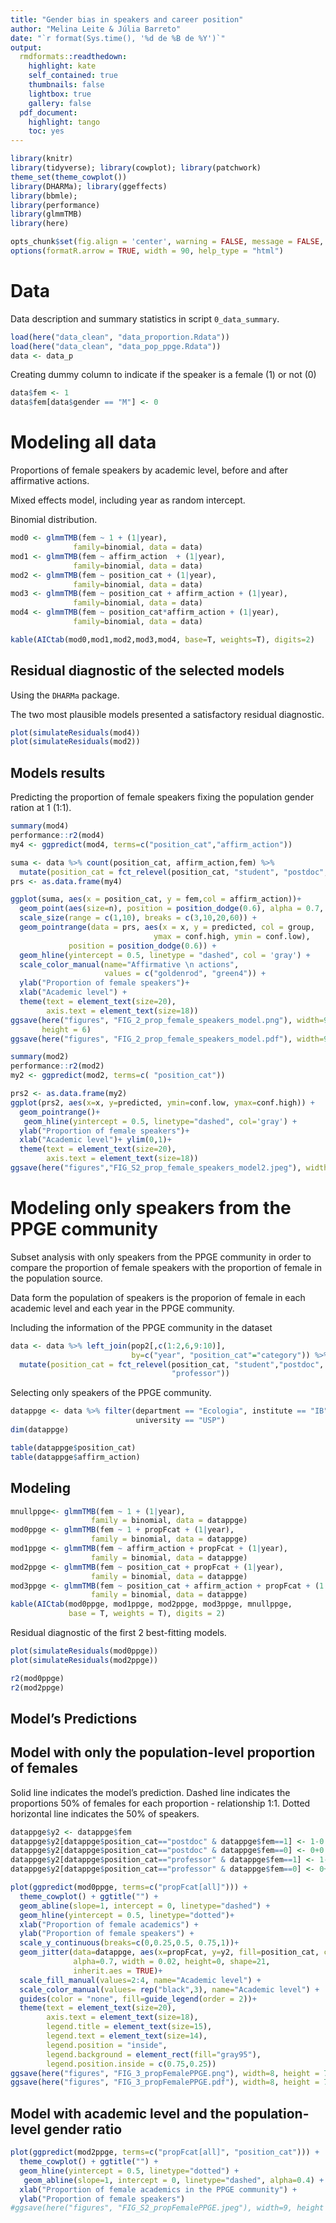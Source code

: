 ```yaml
---
title: "Gender bias in speakers and career position"
author: "Melina Leite & Júlia Barreto"
date: "`r format(Sys.time(), '%d de %B de %Y')`"
output:
  rmdformats::readthedown:
    highlight: kate
    self_contained: true
    thumbnails: false
    lightbox: true
    gallery: false
  pdf_document:
    highlight: tango
    toc: yes
---
```

```r
library(knitr)
library(tidyverse); library(cowplot); library(patchwork)
theme_set(theme_cowplot())
library(DHARMa); library(ggeffects)
library(bbmle);
library(performance)
library(glmmTMB)
library(here)

opts_chunk$set(fig.align = 'center', warning = FALSE, message = FALSE, error = FALSE, echo=T, cache=F)
options(formatR.arrow = TRUE, width = 90, help_type = "html")
```

# Data

Data description and summary statistics in script `0_data_summary`.

```r
load(here("data_clean", "data_proportion.Rdata"))
load(here("data_clean", "data_pop_ppge.Rdata"))
data <- data_p
```


Creating dummy column to indicate if the speaker is a female (1) or not (0)
```r
data$fem <- 1
data$fem[data$gender == "M"] <- 0 
```


# Modeling all data

Proportions of female speakers by academic level, before and after affirmative actions.

Mixed effects model, including year as random intercept.

Binomial distribution.

```r
mod0 <- glmmTMB(fem ~ 1 + (1|year), 
              family=binomial, data = data)
mod1 <- glmmTMB(fem ~ affirm_action  + (1|year), 
              family=binomial, data = data)
mod2 <- glmmTMB(fem ~ position_cat + (1|year), 
              family=binomial, data = data)
mod3 <- glmmTMB(fem ~ position_cat + affirm_action + (1|year), 
              family=binomial, data = data)
mod4 <- glmmTMB(fem ~ position_cat*affirm_action + (1|year), 
              family=binomial, data = data)

kable(AICtab(mod0,mod1,mod2,mod3,mod4, base=T, weights=T), digits=2)
```

## Residual diagnostic of the selected models

Using the `DHARMa` package.

The two most plausible models presented a satisfactory residual diagnostic.

```r
plot(simulateResiduals(mod4))
plot(simulateResiduals(mod2))
```

## Models results

Predicting the proportion of female speakers fixing the population gender ration at 1 (1:1).

```r
summary(mod4)
performance::r2(mod4)
my4 <- ggpredict(mod4, terms=c("position_cat","affirm_action"))
```


```r
suma <- data %>% count(position_cat, affirm_action,fem) %>%
  mutate(position_cat = fct_relevel(position_cat, "student", "postdoc", "professor"))
prs <- as.data.frame(my4)

ggplot(suma, aes(x = position_cat, y = fem,col = affirm_action))+
  geom_point(aes(size=n), position = position_dodge(0.6), alpha = 0.7, show_guides = F) +
  scale_size(range = c(1,10), breaks = c(3,10,20,60)) +
  geom_pointrange(data = prs, aes(x = x, y = predicted, col = group,
                                ymax = conf.high, ymin = conf.low), 
             position = position_dodge(0.6)) +
  geom_hline(yintercept = 0.5, linetype = "dashed", col = 'gray') +
  scale_color_manual(name="Affirmative \n actions", 
                     values = c("goldenrod", "green4")) +
  ylab("Proportion of female speakers")+
  xlab("Academic level") +
  theme(text = element_text(size=20),
        axis.text = element_text(size=18))
ggsave(here("figures", "FIG_2_prop_female_speakers_model.png"), width=9, dpi=600,
       height = 6)
ggsave(here("figures", "FIG_2_prop_female_speakers_model.pdf"), width=9, height = 6)  

```

```r
summary(mod2)
performance::r2(mod2)
my2 <- ggpredict(mod2, terms=c( "position_cat"))
```


```r
prs2 <- as.data.frame(my2)
ggplot(prs2, aes(x=x, y=predicted, ymin=conf.low, ymax=conf.high)) +
  geom_pointrange()+
   geom_hline(yintercept = 0.5, linetype="dashed", col='gray') +
  ylab("Proportion of female speakers")+
  xlab("Academic level")+ ylim(0,1)+
  theme(text = element_text(size=20),
        axis.text = element_text(size=18))
ggsave(here("figures","FIG_S2_prop_female_speakers_model2.jpeg"), width=9, height = 6) 
```

# Modeling only speakers from the PPGE community

Subset analysis with only speakers from the PPGE community in order to compare the proportion of female speakers with the proportion of female in the population source.

Data form the population of speakers is the proporion of female in each academic level and each year in the PPGE community.

Including the information of the PPGE community in the dataset
```r
data <- data %>% left_join(pop2[,c(1:2,6,9:10)], 
                           by=c("year", "position_cat"="category")) %>%
  mutate(position_cat = fct_relevel(position_cat, "student","postdoc",
                                    "professor"))
```

Selecting only speakers of the PPGE community.
```r
datappge <- data %>% filter(department == "Ecologia", institute == "IB",
                            university == "USP")
dim(datappge)
```

```r
table(datappge$position_cat)
table(datappge$affirm_action)
```



## Modeling

```r
mnullppge<- glmmTMB(fem ~ 1 + (1|year), 
                  family = binomial, data = datappge)
mod0ppge <- glmmTMB(fem ~ 1 + propFcat + (1|year), 
                  family = binomial, data = datappge)
mod1ppge <- glmmTMB(fem ~ affirm_action + propFcat + (1|year), 
                  family = binomial, data = datappge)
mod2ppge <- glmmTMB(fem ~ position_cat + propFcat + (1|year), 
                  family = binomial, data = datappge)
mod3ppge <- glmmTMB(fem ~ position_cat + affirm_action + propFcat + (1|year), 
                  family = binomial, data = datappge)
kable(AICtab(mod0ppge, mod1ppge, mod2ppge, mod3ppge, mnullppge,
             base = T, weights = T), digits = 2)
```



Residual diagnostic of the first 2 best-fitting models.

```r
plot(simulateResiduals(mod0ppge))
plot(simulateResiduals(mod2ppge))
```


```r
r2(mod0ppge)
r2(mod2ppge)
```


## Model's Predictions

## Model with only the population-level proportion of females

Solid line indicates the model's prediction.
Dashed line indicates the proportions 50% of females for each proportion - relationship 1:1. 
Dotted horizontal line indicates the 50% of speakers.

```r
datappge$y2 <- datappge$fem
datappge$y2[datappge$position_cat=="postdoc" & datappge$fem==1] <- 1-0.02 
datappge$y2[datappge$position_cat=="postdoc" & datappge$fem==0] <- 0+0.02 
datappge$y2[datappge$position_cat=="professor" & datappge$fem==1] <- 1-0.04 
datappge$y2[datappge$position_cat=="professor" & datappge$fem==0] <- 0+0.04 
```


```r
plot(ggpredict(mod0ppge, terms=c("propFcat[all]"))) +
  theme_cowplot() + ggtitle("") +
  geom_abline(slope=1, intercept = 0, linetype="dashed") +
  geom_hline(yintercept = 0.5, linetype="dotted")+
  xlab("Proportion of female academics") +
  ylab("Proportion of female speakers") +
  scale_y_continuous(breaks=c(0,0.25,0.5, 0.75,1))+
  geom_jitter(data=datappge, aes(x=propFcat, y=y2, fill=position_cat, col=position_cat), size=4,
              alpha=0.7, width = 0.02, height=0, shape=21,
              inherit.aes = TRUE)+
  scale_fill_manual(values=2:4, name="Academic level") +
  scale_color_manual(values= rep("black",3), name="Academic level") +
  guides(color = "none", fill=guide_legend(order = 2))+
  theme(text = element_text(size=20),
        axis.text = element_text(size=18),
        legend.title = element_text(size=15),
        legend.text = element_text(size=14),
        legend.position = "inside",
        legend.background = element_rect(fill="gray95"),
        legend.position.inside = c(0.75,0.25))
ggsave(here("figures", "FIG_3_propFemalePPGE.png"), width=8, height = 7, dpi=600)
ggsave(here("figures", "FIG_3_propFemalePPGE.pdf"), width=8, height = 7)
```


## Model with academic level and the population-level gender ratio

```r
plot(ggpredict(mod2ppge, terms=c("propFcat[all]", "position_cat"))) +
  theme_cowplot() + ggtitle("") +
  geom_hline(yintercept = 0.5, linetype="dotted") +
   geom_abline(slope=1, intercept = 0, linetype="dashed", alpha=0.4) +
  xlab("Proportion of female academics in the PPGE community") +
  ylab("Proportion of female speakers")
#ggsave(here("figures", "FIG_S2_propFemalePPGE.jpeg"), width=9, height = 6)
```

